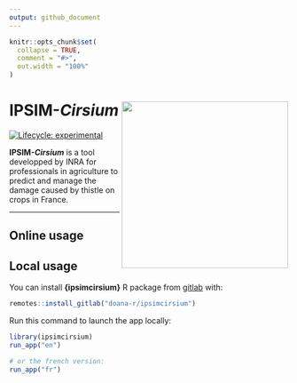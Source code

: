 ```yaml
---
output: github_document
---
```


<!-- README.md is generated from README.Rmd. Please edit that file -->

```r
knitr::opts_chunk$set(
  collapse = TRUE,
  comment = "#>",
  out.width = "100%"
)
```


# IPSIM-*Cirsium* <img src='inst/app/www/logo-ipsimcirsium.png' height="300px" align="right" style="padding: 1px;"/>


<!-- badges: start -->
[![Lifecycle: experimental](https://img.shields.io/badge/lifecycle-experimental-orange.svg)](https://www.tidyverse.org/lifecycle/)
<!-- badges: end -->


**IPSIM-*Cirsium*** is a tool developped by INRA for professionals in agriculture to predict and manage the damage caused by thistle on crops in France.

***

<!-- - Contact email: ipsim-chayote@cirad.fr   -->
<!-- - Developped at CIRAD by [Anna Doizy](doana-r.com), Isaure Païtard, Frederic Chiroleu and Jean-Philippe Deguine   -->
<!-- - Associated publication: [Qualitative modeling of fruit fly injuries on chayote in Réunion: Development and transfer to users](https://doi.org/10.1016/j.cropro.2020.105367)   -->



## Online usage


<!-- Just go to https://pvbmt-apps.cirad.fr/apps/ipsim-chayote/?lang=en. -->

<!-- English, French and Spanish versions are available. -->



## Local usage

You can install **{ipsimcirsium}** R package from [gitlab](https://gitlab.com/doana-r/ipsimcirsium) with:

```r
remotes::install_gitlab("doana-r/ipsimcirsium")
```


Run this command to launch the app locally:

```r
library(ipsimcirsium)
run_app("en")

# or the french version:
run_app("fr")
```

